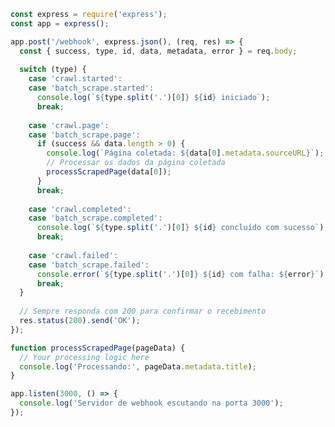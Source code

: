 ```javascript Node.js/Express
const express = require('express');
const app = express();

app.post('/webhook', express.json(), (req, res) => {
  const { success, type, id, data, metadata, error } = req.body;
  
  switch (type) {
    case 'crawl.started':
    case 'batch_scrape.started':
      console.log(`${type.split('.')[0]} ${id} iniciado`);
      break;
      
    case 'crawl.page':
    case 'batch_scrape.page':
      if (success && data.length > 0) {
        console.log(`Página coletada: ${data[0].metadata.sourceURL}`);
        // Processar os dados da página coletada
        processScrapedPage(data[0]);
      }
      break;
      
    case 'crawl.completed':
    case 'batch_scrape.completed':
      console.log(`${type.split('.')[0]} ${id} concluído com sucesso`);
      break;
      
    case 'crawl.failed':
    case 'batch_scrape.failed':
      console.error(`${type.split('.')[0]} ${id} com falha: ${error}`);
      break;
  }
  
  // Sempre responda com 200 para confirmar o recebimento
  res.status(200).send('OK');
});

function processScrapedPage(pageData) {
  // Your processing logic here
  console.log('Processando:', pageData.metadata.title);
}

app.listen(3000, () => {
  console.log('Servidor de webhook escutando na porta 3000');
});
```
